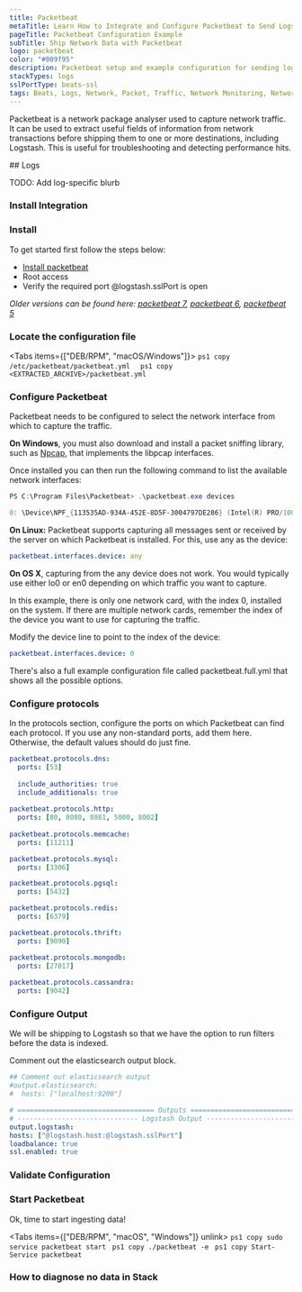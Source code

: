 ```yaml
---
title: Packetbeat
metaTitle: Learn How to Integrate and Configure Packetbeat to Send Logs
pageTitle: Packetbeat Configuration Example
subTitle: Ship Network Data with Packetbeat
logo: packetbeat
color: "#009f95"
description: Packetbeat setup and example configuration for sending logs to the Elastic Stack. Simplify sending logs with Logit.io's data source config examples and guides.
stackTypes: logs
sslPortType: beats-ssl
tags: Beats, Logs, Network, Packet, Traffic, Network Monitoring, Network Analysis, Packet Capture, Packetbeat
---
```


Packetbeat is a network package analyser used to capture network traffic. It can be used to extract useful fields of information from network transactions 
before shipping them to one or more destinations, including Logstash. This is useful for troubleshooting and detecting performance hits.

<Steps>
  ## Logs

  TODO: Add log-specific blurb
  
  ### Install Integration
  
  <InstallIntegration/>

  ### Install

  To get started first follow the steps below:
    
  - [Install packetbeat](https://www.elastic.co/guide/en/beats/packetbeat/current/packetbeat-installation-configuration.html#installation)
  - Root access
  - Verify the required port @logstash.sslPort is open

  _Older versions can be found here:
  [packetbeat 7](https://www.elastic.co/guide/en/beats/packetbeat/7.17/packetbeat-installation-configuration.html#installation),
  [packetbeat 6](https://www.elastic.co/guide/en/beats/packetbeat/6.8/packetbeat-installation.html),
  [packetbeat 5](https://www.elastic.co/guide/en/beats/packetbeat/5.6/packetbeat-installation.html)_

  ### Locate the configuration file

  <Tabs items={["DEB/RPM", "macOS/Windows"]}>
    <Tab>
    ```ps1 copy
    /etc/packetbeat/packetbeat.yml 
    ```
    </Tab>
    <Tab>
    ```ps1 copy
    <EXTRACTED_ARCHIVE>/packetbeat.yml
    ```
    </Tab>
  </Tabs>

  ### Configure Packetbeat

  Packetbeat needs to be configured to select the network interface from which to capture the traffic.

  __On Windows__, you must also download and install a packet sniffing library, such as [Npcap](https://npcap.com), that implements the libpcap interfaces.
  
  Once installed you can then run the following command to list the available network interfaces:

  ```ps1 copy
  PS C:\Program Files\Packetbeat> .\packetbeat.exe devices
  
  0: \Device\NPF_{113535AD-934A-452E-8D5F-3004797DE286} (Intel(R) PRO/1000 MT Desktop Adapter)
  ```
  
  __On Linux:__ Packetbeat supports capturing all messages sent or received by the server on which Packetbeat is installed. For this, use any as the device:

  ```yaml copy
  packetbeat.interfaces.device: any
  ```

  __On OS X__, capturing from the any device does not work. You would typically use either lo0 or en0 depending on which traffic you want to capture.
  
  In this example, there is only one network card, with the index 0, installed on the system. If there are multiple network cards, remember the index of the 
  device you want to use for capturing the traffic.
      
  Modify the device line to point to the index of the device:

  ```yaml copy
  packetbeat.interfaces.device: 0
  ```

  <Callout type="info">
      There's also a full example configuration file called packetbeat.full.yml that shows all the possible options.
  </Callout>

  ### Configure protocols

   In the protocols section, configure the ports on which Packetbeat can find each protocol. If you use any non-standard ports, add them here. Otherwise, the default values should do just fine.

  ```yaml copy
  packetbeat.protocols.dns:
    ports: [53]
      
    include_authorities: true
    include_additionals: true
      
  packetbeat.protocols.http:
    ports: [80, 8080, 8081, 5000, 8002]
      
  packetbeat.protocols.memcache:
    ports: [11211]
  
  packetbeat.protocols.mysql:
    ports: [3306]
  
  packetbeat.protocols.pgsql:
    ports: [5432]
  
  packetbeat.protocols.redis:
    ports: [6379]
  
  packetbeat.protocols.thrift:
    ports: [9090]
  
  packetbeat.protocols.mongodb:
    ports: [27017]
      
  packetbeat.protocols.cassandra:
    ports: [9042]
  ```

  ### Configure Output

  We will be shipping to Logstash so that we have the option to run filters before the data is indexed.
          
  Comment out the elasticsearch output block.

  ```yml copy showLineNumbers /@logstash.host/ /@logstash.sslPort/
  ## Comment out elasticsearch output
  #output.elasticsearch:
  #  hosts: ["localhost:9200"]

# ================================== Outputs ===================================
# ------------------------------ Logstash Output -------------------------------
output.logstash:
  hosts: ["@logstash.host:@logstash.sslPort"]
  loadbalance: true
  ssl.enabled: true
  ```

  ### Validate Configuration
  
  <ValidateBeat beatname="packetbeat" />

  ### Start Packetbeat

  Ok, time to start ingesting data!

  <Tabs items={["DEB/RPM", "macOS", "Windows"]} unlink>
    <Tab>
      ```ps1 copy
      sudo service packetbeat start
      ```
    </Tab>
    <Tab>
      ```ps1 copy
      ./packetbeat -e
      ```
    </Tab>
    <Tab>
      ```ps1 copy
      Start-Service packetbeat
      ```
    </Tab>
  </Tabs>

  ### How to diagnose no data in Stack

  <DiagnoseNoData />

</Steps>
